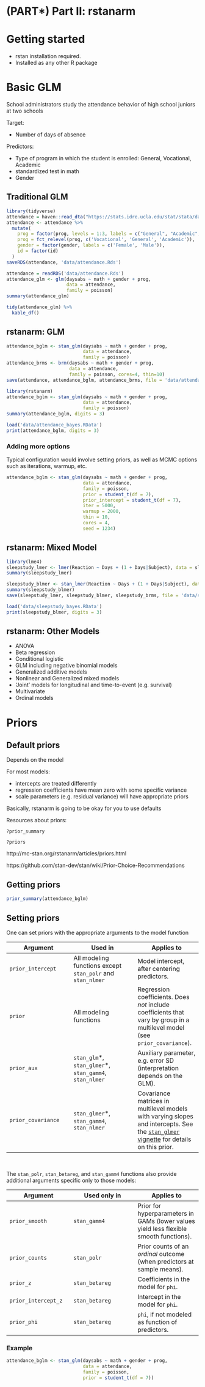 # (PART\*) Part II: rstanarm {-}



# Getting started

- <span class="pack">rstan</span> installation required.
- Installed as any other R package


# Basic GLM

School administrators study the attendance behavior of high school juniors at two schools  

Target:

- Number of days of absence

Predictors:

- Type of program in which the student is enrolled: 
  General, Vocational, Academic
- standardized test in math
- Gender

## Traditional GLM

```r
library(tidyverse)
attendance = haven::read_dta("https://stats.idre.ucla.edu/stat/stata/dae/nb_data.dta")
attendance <- attendance %>% 
  mutate(
    prog = factor(prog, levels = 1:3, labels = c("General", "Academic", "Vocational")),
    prog = fct_relevel(prog, c('Vocational', 'General', 'Academic')),
    gender = factor(gender, labels = c('Female', 'Male')),
    id = factor(id)
  )
saveRDS(attendance, 'data/attendance.Rds')
```




```r
attendance = readRDS('data/attendance.Rds')
attendance_glm <- glm(daysabs ~ math + gender + prog,
                      data = attendance, 
                      family = poisson)
summary(attendance_glm)
```

```r
tidy(attendance_glm) %>% 
  kable_df()
```


## rstanarm: GLM


```r
attendance_bglm <- stan_glm(daysabs ~ math + gender + prog,
                            data = attendance, 
                            family = poisson)
attendance_brms <- brm(daysabs ~ math + gender + prog,
                       data = attendance, 
                       family = poisson, cores=4, thin=10)
save(attendance, attendance_bglm, attendance_brms, file = 'data/attendance_bayes.RData')
```

```r
library(rstanarm)
attendance_bglm <- stan_glm(daysabs ~ math + gender + prog,
                            data = attendance, 
                            family = poisson)
summary(attendance_bglm, digits = 3)
```

```r
load('data/attendance_bayes.RData')
print(attendance_bglm, digits = 3)
```

### Adding more options

Typical configuration would involve setting priors, as well as MCMC options such as iterations, warmup, etc.

```r
attendance_bglm <- stan_glm(daysabs ~ math + gender + prog,
                            data = attendance, 
                            family = poisson, 
                            prior = student_t(df = 7), 
                            prior_intercept = student_t(df = 7),
                            iter = 5000,
                            warmup = 2000,
                            thin = 10,
                            cores = 4, 
                            seed = 1234)
```



## rstanarm: Mixed Model

```r
library(lme4)
sleepstudy_lmer <- lmer(Reaction ~ Days + (1 + Days|Subject), data = sleepstudy)
summary(sleepstudy_lmer)
```

```r
sleepstudy_blmer <- stan_lmer(Reaction ~ Days + (1 + Days|Subject), data = sleepstudy)
summary(sleepstudy_blmer)
save(sleepstudy_lmer, sleepstudy_blmer, sleepstudy_brms, file = 'data/sleepstudy_bayes.RData')
```

```r
load('data/sleepstudy_bayes.RData')
print(sleepstudy_blmer, digits = 3)
```


## rstanarm: Other Models

- ANOVA
- Beta regression
- Conditional logistic
- GLM including negative binomial models
- Generalized additive models
- Nonlinear and Generalized mixed models
- 'Joint' models for longitudinal and time-to-event (e.g. survival)
- Multivariate
- Ordinal models




# Priors

## Default priors

Depends on the model

For most models: 

- intercepts are treated differently
- regression coefficients have mean zero with some specific variance
- scale parameters (e.g. residual variance) will have appropriate priors

Basically, <span class="pack">rstanarm</span> is going to be okay for you to use defaults 

Resources about priors:

`?prior_summary`

`?priors`


http://mc-stan.org/rstanarm/articles/priors.html

https://github.com/stan-dev/stan/wiki/Prior-Choice-Recommendations



## Getting priors

```r
prior_summary(attendance_bglm)
```

## Setting priors

One can set priors with the appropriate arguments to the model function


| Argument       | Used in  | Applies to |
| ------------- | ------------- | ------------- |
| `prior_intercept` | All modeling functions except `stan_polr` and `stan_nlmer`| Model intercept, after centering predictors.|
| `prior` |  All modeling functions| Regression coefficients. Does _not_ include coefficients that vary by group in a multilevel model (see `prior_covariance`).|
| `prior_aux` | `stan_glm`\*, `stan_glmer`\*, `stan_gamm4`, `stan_nlmer`| Auxiliary parameter, e.g. error SD (interpretation depends on the GLM).|
| `prior_covariance` | `stan_glmer`\*, `stan_gamm4`, `stan_nlmer`| Covariance matrices in multilevel models with varying slopes and intercepts. See the [`stan_glmer` vignette](http://mc-stan.org/rstanarm/articles/glmer.html) for details on this prior.|


<br> 

The `stan_polr`, `stan_betareg`, and `stan_gamm4` functions also provide
additional arguments specific only to those models:

| Argument       | Used only in  | Applies to |
| ------------- | ------------- | ------------- |
| `prior_smooth` | `stan_gamm4` | Prior for hyperparameters in GAMs (lower values yield less flexible smooth functions). |
| `prior_counts` | `stan_polr` | Prior counts of an _ordinal_ outcome (when predictors at sample means). |
| `prior_z`  |  `stan_betareg`| Coefficients in the model for `phi`.|
| `prior_intercept_z` | `stan_betareg`| Intercept in the model for `phi`. |
| `prior_phi` | `stan_betareg`| `phi`, if not modeled as function of predictors. |


### Example

```r
attendance_bglm <- stan_glm(daysabs ~ math + gender + prog,
                            data = attendance, 
                            family = poisson, 
                            prior = student_t(df = 7))
```


